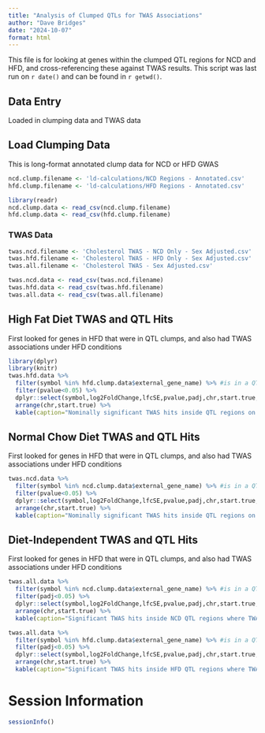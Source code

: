```yaml
---
title: "Analysis of Clumped QTLs for TWAS Associations"
author: "Dave Bridges"
date: "2024-10-07"
format: html
---
```


This file is for looking at genes within the clumped QTL regions for NCD and HFD, and cross-referencing these against TWAS results. This script was last run on `r date()` and can be found in `r getwd()`.

## Data  Entry

Loaded in clumping data and TWAS data

## Load Clumping Data

This is long-format annotated clump data for NCD or HFD GWAS

```r
ncd.clump.filename <- 'ld-calculations/NCD Regions - Annotated.csv'
hfd.clump.filename <- 'ld-calculations/HFD Regions - Annotated.csv'

library(readr)
ncd.clump.data <- read_csv(ncd.clump.filename)
hfd.clump.data <- read_csv(hfd.clump.filename)
```

### TWAS Data

```r
twas.ncd.filename <- 'Cholesterol TWAS - NCD Only - Sex Adjusted.csv' 
twas.hfd.filename <- 'Cholesterol TWAS - HFD Only - Sex Adjusted.csv' 
twas.all.filename <- 'Cholesterol TWAS - Sex Adjusted.csv'

twas.ncd.data <- read_csv(twas.ncd.filename)
twas.hfd.data <- read_csv(twas.hfd.filename)
twas.all.data <- read_csv(twas.all.filename) 
```

## High Fat Diet TWAS and QTL Hits

First looked for genes in HFD that were in QTL clumps, and also had TWAS associations under HFD conditions

```r
library(dplyr)
library(knitr)
twas.hfd.data %>%
  filter(symbol %in% hfd.clump.data$external_gene_name) %>% #is in a QTL
  filter(pvalue<0.05) %>%
  dplyr::select(symbol,log2FoldChange,lfcSE,pvalue,padj,chr,start.true,end.true) %>%
  arrange(chr,start.true) %>% 
  kable(caption="Nominally significant TWAS hits inside QTL regions on HFD")
```

## Normal Chow Diet TWAS and QTL Hits

First looked for genes in HFD that were in QTL clumps, and also had TWAS associations under HFD conditions

```r
twas.ncd.data %>%
  filter(symbol %in% ncd.clump.data$external_gene_name) %>% #is in a QTL
  filter(pvalue<0.05) %>%
  dplyr::select(symbol,log2FoldChange,lfcSE,pvalue,padj,chr,start.true,end.true) %>%
  arrange(chr,start.true) %>% 
  kable(caption="Nominally significant TWAS hits inside QTL regions on NCD")
```

## Diet-Independent TWAS and QTL Hits

First looked for genes in HFD that were in QTL clumps, and also had TWAS associations under HFD conditions

```r
twas.all.data %>%
  filter(symbol %in% ncd.clump.data$external_gene_name) %>% #is in a QTL
  filter(padj<0.05) %>%
  dplyr::select(symbol,log2FoldChange,lfcSE,pvalue,padj,chr,start.true,end.true) %>%
  arrange(chr,start.true) %>% 
  kable(caption="Significant TWAS hits inside NCD QTL regions where TWAS is sex-adjusted but not diet specific")

twas.all.data %>%
  filter(symbol %in% hfd.clump.data$external_gene_name) %>% #is in a QTL
  filter(padj<0.05) %>%
  dplyr::select(symbol,log2FoldChange,lfcSE,pvalue,padj,chr,start.true,end.true) %>%
  arrange(chr,start.true) %>% 
  kable(caption="Significant TWAS hits inside HFD QTL regions where TWAS is sex-adjusted but not diet specific")
```

# Session Information

```r
sessionInfo()
```

